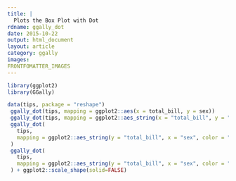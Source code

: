 ```yaml
---
title: |
  Plots the Box Plot with Dot
rdname: ggally_dot
date: 2015-10-22
output: html_document
layout: article
category: ggally
images:
FRONTFOMATTER_IMAGES
---
```


```r
library(ggplot2)
library(GGally)
```

```r

data(tips, package = "reshape")
 ggally_dot(tips, mapping = ggplot2::aes(x = total_bill, y = sex))
 ggally_dot(tips, mapping = ggplot2::aes_string(x = "total_bill", y = "sex"))
 ggally_dot(
   tips,
   mapping = ggplot2::aes_string(y = "total_bill", x = "sex", color = "sex")
 )
 ggally_dot(
   tips,
   mapping = ggplot2::aes_string(y = "total_bill", x = "sex", color = "sex", shape = "sex")
 ) + ggplot2::scale_shape(solid=FALSE)



```